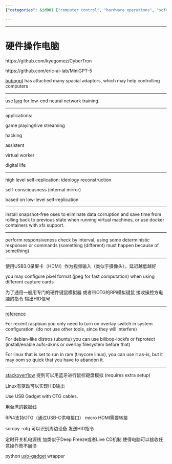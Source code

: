 ```yaml
---
{"categories": &id001 ["computer control", "hardware operations", "software tools", "CyberTron", "Larq", "USB Gadget", "OTG cables"], "category": "Software Tools", "date": "2023-07-27 21:14:23", "description": "This article explores the process of controlling computers using hardware operations and software tools. It covers various applications and methods, such as CyberTron, Larq, USB Gadget with OTG cables, Taiwan data cables, scrcpy, HID instructions, power management, Deep Freeze or Live CD mechanisms, and Python wrappers for usb-gadget.", "tags": *id001, "title": "Controlling Computers With Hardware Operations And Software Tools: A Comprehensive Guide"}

---
```


------

# 硬件操作电脑

https://github.com/kyegomez/CyberTron

https://github.com/eric-ai-lab/MiniGPT-5

[bubogpt](https://bubo-gpt.github.io/) has attached many spacial adaptors, which may help controlling computers

----

use [larq](https://github.com/larq/larq) for low-end neural network training.

----

applications:

game playing/live streaming

hacking

assistent

virtual worker

digital life

----

high level self-replication: ideology reconstruction

self-consciousness (internal mirror)

based on low-level self-replication

----

install snapshot-free oses to eliminate data corruption and save time from rolling back to previous state when running virtual machines, or use docker containers with xfs support.

----

perform responsiveness check by interval, using some deterministic responses or commands (something (different) must happen because of something)

----

使用USB3.0录屏卡（HDMI）作为视频输入（类似于摄像头），延迟越低越好

you may configure pixel format (jpeg for fast computation) when using different capture cards

为了通用一般用专门的硬件键鼠模拟器 或者带OTG的RPi模拟键鼠 接收操控方电脑的指令 输出HID信号

----

[reference](https://raspberrypi.stackexchange.com/questions/7101/raspberry-pi-live-boot-or-read-only-distro)

For recent raspbian you only need to turn on overlay switch in system configuration. (do not use other tools, since they will interfere)

For debian-like distros (ubuntu) you can use bilibop-lockfs or fsprotect (install/enable aufs-dkms or overlay filesystem before that)

For linux that is set to run in ram (tinycore linux), you can use it as-is, but it may oom so quick that you have to abandon it.

----

[stackoverflow](https://superuser.com/questions/1128365/simulate-usb-keyboard-from-machine#) 提到可以用蓝牙进行鼠标键盘模拟 (requires extra setup)

Linux有驱动可以实现HID输出

Use USB Gadget with OTG cables.

用台湾的数据线

RPi4支持OTG（通过USB-C供电接口） micro HDMI需要转接

scrcpy --otg 可以识别周边设备 发送HID指令

定时开关机电源线 加类似于Deep Freeze或者Live CD机制 使得电脑可以接收任意操作而不崩溃

python [usb-gadget](https://pypi.org/project/usb-gadget/) wrapper

